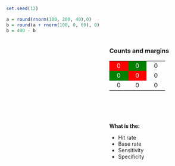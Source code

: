 ```r
set.seed(12)

a = round(rnorm(100, 200, 40),0)
b = round(a + rnorm(100, 0, 60), 0)
b = 400 - b
```


<script src="https://cdnjs.cloudflare.com/ajax/libs/p5.js/0.7.1/p5.min.js"></script>
<script src="https://cdnjs.cloudflare.com/ajax/libs/p5.js/0.7.1/addons/p5.dom.min.js"></script>
<script src="https://cdnjs.cloudflare.com/ajax/libs/p5.js/0.7.1/addons/p5.sound.min.js"></script>



<script>
let sketch = function(p) {

p.setup = function() {

  p.createCanvas(400, 400);
  p.background('white');

  }

p.draw = function() {
    
  let w = 400;
  let h = 400;

  let tm = 10;
  let lm = 20;
  let rm = 10;
  let bm = 20;  
  
  let x = [`r a`];
  let y = [`r b`];  
    
  p.stroke('black');
  p.strokeWeight(2);
    
  p.rect(lm, tm, w-(lm+rm), h-(tm+bm) );
  
  
  p.strokeWeight(.5);
  p.text('Predictor', w/2, h);
  
  p.push();
  p.translate(10, h/2);
  p.rotate(3.1415/-2);
  p.text('Criterion',0,0);
  p.pop();
    
  p.stroke('black');
  p.strokeWeight(5);
    
  let i = 0;
  while (i <= 100) {
  p.point(x[i], y[i]);
  i = i +1;
  }
    
  let mX = p.mouseX;
  let mY = p.mouseY; 

        if (mX < w-rm && mX > lm && 
            mY < h-bm && mY > tm) {  
        
        p.strokeWeight(2);
        
        p.fill(255,0,0, 80);
        p.rect(lm, tm, mX-lm, mY-tm);
        p.fill(0,255,0, 80);
        p.rect(w-rm, tm, mX-w+rm, mY-tm);
        p.fill(0,255,0, 80);
        p.rect(lm, h-bm, mX-lm, mY-h+bm);
        p.fill(255,0,0, 80);
        p.rect(w-rm, h-bm, mX-w+rm, mY-h+bm);
        
      let tl = 0;
      let tr = 0;
      let bl = 0;
      let br = 0;
      
      for (let i = -1; i <= x.length; i++) {
      
         if(x[i] <= mX && y[i] >  mY) { bl++ } // bl
         if(x[i] <= mX && y[i] <= mY) { tl++ } // tl
         if(x[i] >  mX && y[i] >  mY) { br++ } // br
         if(x[i] >  mX && y[i] <= mY) { tr++ } // tr
      
      }
    
     document.getElementById('tl').innerHTML = tl;
     document.getElementById('tr').innerHTML = tr;  
     document.getElementById('bl').innerHTML = bl;  
     document.getElementById('br').innerHTML = br;
     
     document.getElementById('r1').innerHTML = tl + tr;
     document.getElementById('r2').innerHTML = bl + br;  
     document.getElementById('c1').innerHTML = tl + bl;  
     document.getElementById('c2').innerHTML = tr + br;
     document.getElementById('to').innerHTML = 100; 

        } // end mouse over    
    
}

}

new p5(sketch, 'container');
</script>

<div style="width:100%;">

<div id='container' style="float:left;"></div>

<div style="float:right; width: 45%;">

### Counts and margins

<table style="width: 150px; height:150px; text-align:center;">
<tr>
<td style="background-color:red;   width: 50px; color:white;" id="tl">0</td>
<td style="background-color:green; width: 50px; color:white;" id="tr">0</td>
<td style="width: 50px;" id="r1">0</td>
</tr>
<tr>
<td style="background-color:green; width: 50px; color:white;" id="bl">0</td>
<td style="background-color:red;   width: 50px; color:white;" id="br">0</td>
<td style="width: 50px;" id="r2">0</td>
</tr>
<tr>
<td style="width: 50px;" id="c1">0</td>
<td style="width: 50px;" id="c2">0</td>
<td style="width: 50px;" id="to">0</td>
</tr>
</table>

**What is the:**

* Hit rate
* Base rate
* Sensitivity
* Specificity

</div>
</div>